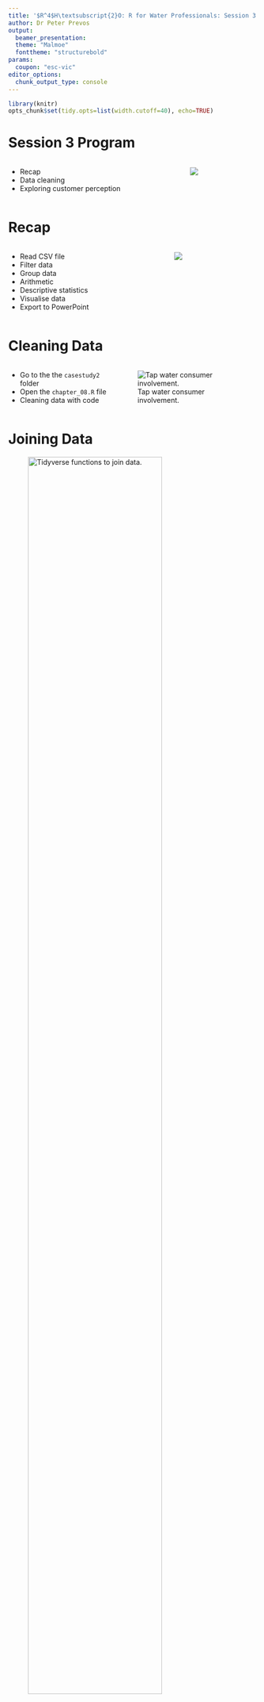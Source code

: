 ```yaml
---
title: '$R^4$H\textsubscript{2}O: R for Water Professionals: Session 3'
author: Dr Peter Prevos
output:
  beamer_presentation:
  theme: "Malmoe"
  fonttheme: "structurebold"
params: 
  coupon: "esc-vic"
editor_options:
  chunk_output_type: console
---
```


```r
library(knitr)
opts_chunk$set(tidy.opts=list(width.cutoff=40), echo=TRUE)
```

# Session 3 Program
:::::: {.columns}
::: {.column}
* Recap
* Data cleaning
* Exploring customer perception
:::
::: {.column}
![](images/2017b_wum.png)
:::
::::::

# Recap
:::::: {.columns}
::: {.column}
* Read CSV file
* Filter data
* Group data
* Arithmetic
* Descriptive statistics
* Visualise data
* Export to PowerPoint
:::
::: {.column}
![](../manuscript/resources/06_visualisation/grammar_of_graphics.jpg)
:::
::::::

# Cleaning Data
:::::: {.columns}
::: {.column}
* Go to the the `casestudy2` folder
* Open the `chapter_08.R` file
* Cleaning data with code
:::
::: {.column}
![Tap water consumer involvement.](../manuscript/resources/09_customers/pii-responses.png)
:::
::::::

# Joining Data
![Tidyverse functions to join data.](../manuscript/resources/08_cleaning/dplyr_join.png){width=80%}

# Pipes
:::::: {.columns}
::: {.column}
```r
customers <- rawdata[-1, ] %>%
    type_convert() %>%
    filter(is.na(term)) %>%
    left_join(cities) %>% 
    select(c(-2:-20, -33)) %>%
    rename(survey_id = V1)
```
:::

::: {.column}
![René Magritte (1929), _The Treachery of Images_.](images/pipes.jpg)
:::
::::::

# Consumer Involvement
:::::: {.columns}
::: {.column}
1. Cognitive involvement (importance, relevance, meaning, value and need) 
2. Affective involvement (involvement, fascination, appeal, excitement and interest)
:::
:::{.column}
![Personal Involvement Index differential semantic scale.](../manuscript/resources/09_customers/semantic-differential.png)
:::
::::::

# Pivoting Data
![`pivot_longer(lab_wide, cols = -1:-2, names_to = "Analyte", values_to = "Result")`](images/tidy_data.png)



